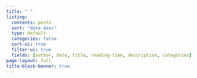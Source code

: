 ---
title: " "
listing:
  contents: posts
  sort: "date desc"
  type: default
  categories: false
  sort-ui: true
  filter-ui: true
  fields: [author, date, title, reading-time, description, categories]
page-layout: full
title-block-banner: true
---
